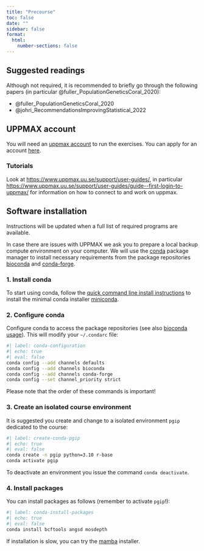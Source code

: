 ```yaml
---
title: "Precourse"
toc: false
date: ""
sidebar: false
format:
  html:
    number-sections: false
---
```



## Suggested readings

Although not required, it is recommended to briefly go through the
following papers (in particular @fuller_PopulationGeneticsCoral_2020):

- @fuller_PopulationGeneticsCoral_2020
- @johri_RecommendationsImprovingStatistical_2022

## UPPMAX account

You will need an [uppmax account](https://www.uppmax.uu.se/) to run
the exercises. You can apply for an account
[here](https://www.uppmax.uu.se/support/getting-started/applying-for-a-user-account/).

### Tutorials

Look at <https://www.uppmax.uu.se/support/user-guides/>, in particular
<https://www.uppmax.uu.se/support/user-guides/guide--first-login-to-uppmax/>
for information on how to connect to and work on uppmax.

## Software installation

::: {.callout-important}

Instructions will be updated when a full list of required programs are
available.

:::

In case there are issues with UPPMAX we ask you to prepare a local
backup compute environment on your computer. We will use the
[conda](https://docs.conda.io/en/latest/) package manager to install
necessary requirements from the package repositories
[bioconda](https://bioconda.github.io/) and
[conda-forge](https://conda-forge.org/).

### 1. Install conda

To start using conda, follow the [quick command line install
instructions](https://docs.conda.io/en/latest/miniconda.html#quick-command-line-install)
to install the minimal conda installer
[miniconda](https://docs.conda.io/en/latest/miniconda.html).

### 2. Configure conda

Configure conda to access the package repositories (see also [bioconda
usage](https://bioconda.github.io/#usage)). This will modify your
`~/.condarc` file:

```bash
#| label: conda-configuration
#| echo: true
#| eval: false
conda config --add channels defaults
conda config --add channels bioconda
conda config --add channels conda-forge
conda config --set channel_priority strict
```

::: {.callout-important}

Please note that the order of these commands is important!

:::

### 3. Create an isolated course environment

It is suggested you create and change to a isolated environment `pgip`
dedicated to the course:

```bash
#| label: create-conda-pgip
#| echo: true
#| eval: false
conda create -n pgip python=3.10 r-base
conda activate pgip
```

To deactivate an environment you issue the command `conda deactivate`.

### 4. Install packages

You can install packages as follows (remember to activate `pgip`!):

```bash
#| label: conda-install-packages
#| echo: true
#| eval: false
conda install bcftools angsd mosdepth
```

::: {.callout-tip}

If installation is slow, you can try the
[mamba](https://mamba.readthedocs.io/en/latest/mamba-installation.html) installer.

:::

<br>

